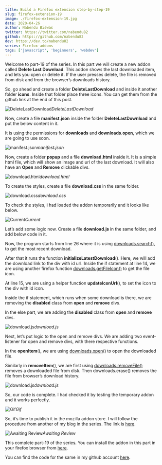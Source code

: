 ```yaml
---
title: Build a Firefox extension step-by-step-19
slug: firefox-extension-19
image: ./firefox-extension-19.jpg
date: 2020-04-26
author: Nabendu Biswas
twitter: https://twitter.com/nabendu82
github: https://github.com/nabendu82
dev: https://dev.to/nabendu82
series: Firefox-addons
tags: ['javascript', 'beginners', 'webdev']
---
```


Welcome to part-19 of the series. In this part we will create a new addon called **Delete Last Download**. This addon shows the last downloaded item, and lets you open or delete it. If the user presses delete, the file is removed from disk and from the browser’s downloads history.

So, go ahead and create a folder **DeleteLastDownload** and inside it another folder **icons**. Inside that folder place three icons. You can get them from the github link at the end of this post.

![DeleteLastDownload](https://ik.imagekit.io/thewebdev/FirefoxAddons/19/1_yr31CFvnI.png)*DeleteLastDownload*

Now, create a file **manifest.json** inside the folder **DeleteLastDownload** and put the below content in it.

It is using the permissions for **downloads** and **downloads.open**, which we are going to use soon.

![manifest.json](https://ik.imagekit.io/thewebdev/FirefoxAddons/19/2_nmeyYPCHsd.png)*manifest.json*

Now, create a folder **popup** and a file **download.html** inside it. It is a simple html file, which will show an image and url of the last download. It will also have an **Open** and **Remove** clickable divs.

![download.html](https://ik.imagekit.io/thewebdev/FirefoxAddons/19/3_mAJdAAark.png)*download.html*

To create the styles, create a file **download.css** in the same folder.

![download.css](https://ik.imagekit.io/thewebdev/FirefoxAddons/19/4_itadTZqEzm.png)*download.css*

To check the styles, i had loaded the addon temporarily and it looks like below.

![Current](https://ik.imagekit.io/thewebdev/FirefoxAddons/19/5_0uqjQeCjE9.png)*Current*

Let’s add some logic now. Create a file **download.js** in the same folder, and add below code in it.

Now, the program starts from line 26 where it is using [downloads.search()](https://developer.mozilla.org/en-US/docs/Mozilla/Add-ons/WebExtensions/API/downloads/search), to get the most recent download.

After that it runs the function **initializeLatestDownload**(). Here, we will add the download link to the div with id url. Inside the if statement at line 14, we are using another firefox function [downloads.getFileIcon()](https://developer.mozilla.org/en-US/docs/Mozilla/Add-ons/WebExtensions/API/downloads/getFileIcon) to get the file icon.

At line 15, we are using a helper function **updateIconUrl**(), to set the icon to the div with id icon.

Inside the if statement, which runs when some download is there, we are removing the **disabled** class from **open** and **remove** divs.

In the else part, we are adding the **disabled** class from **open** and **remove** divs.

![download.js](https://ik.imagekit.io/thewebdev/FirefoxAddons/19/6_1zgg0i8WFI.png)*download.js*

Next, let’s put logic to the open and remove divs. We are adding two event-listener for open and remove divs, with there respective functions.

In the **openItem**(), we are using [downloads.open()](https://developer.mozilla.org/en-US/docs/Mozilla/Add-ons/WebExtensions/API/downloads/open) to open the downloaded file.

Similarly in **removeItem**(), we are first using [downloads.removeFile()](https://developer.mozilla.org/en-US/docs/Mozilla/Add-ons/WebExtensions/API/downloads/removeFile) removes a downloaded file from disk. Then downloads.erase() removes the file from browser’s download history.

![download.js](https://ik.imagekit.io/thewebdev/FirefoxAddons/19/7_QlbXqBTcuz.png)*download.js*

So, our code is complete. I had checked it by testing the temporary addon and it works perfectly.

![Gif](https://ik.imagekit.io/thewebdev/FirefoxAddons/19/8_a2rHASg4X.gif)*Gif*

So, it’s time to publish it in the mozilla addon store. I will follow the procedure from another of my blog in the series. The link is [here](https://medium.com/@nabendu82/creating-firefox-browser-extensions-2-ddf1f236f401).

![Awaiting Review](https://ik.imagekit.io/thewebdev/FirefoxAddons/19/9_8j0zcI9LE.png)*Awaiting Review*

This complete part-19 of the series. You can install the addon in this part in your firefox browser from [here](https://addons.mozilla.org/en-US/firefox/addon/delete-last-download/).

You can find the code for the same in my github account [here](https://github.com/nabendu82/Addons).
